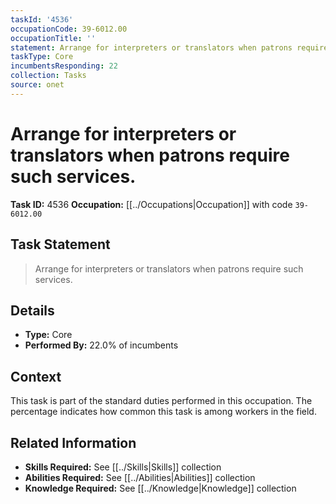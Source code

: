 ```yaml
---
taskId: '4536'
occupationCode: 39-6012.00
occupationTitle: ''
statement: Arrange for interpreters or translators when patrons require such services.
taskType: Core
incumbentsResponding: 22
collection: Tasks
source: onet
---
```

# Arrange for interpreters or translators when patrons require such services.

**Task ID:** 4536
**Occupation:** [[../Occupations|Occupation]] with code `39-6012.00`

## Task Statement

> Arrange for interpreters or translators when patrons require such services.

## Details

- **Type:** Core
- **Performed By:** 22.0% of incumbents

## Context

This task is part of the standard duties performed in this occupation. The percentage indicates how common this task is among workers in the field.

## Related Information

- **Skills Required:** See [[../Skills|Skills]] collection
- **Abilities Required:** See [[../Abilities|Abilities]] collection
- **Knowledge Required:** See [[../Knowledge|Knowledge]] collection
